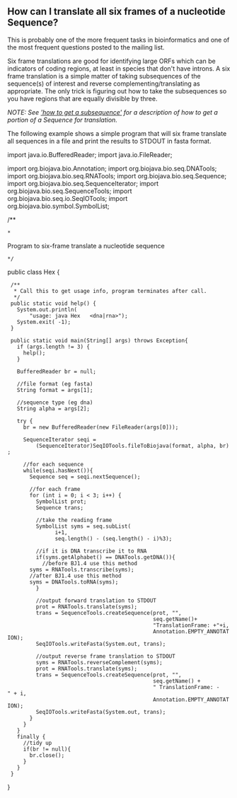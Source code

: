 == How can I translate all six frames of a nucleotide Sequence? ==

This is probably one of the more frequent tasks in bioinformatics and one of the most frequent questions posted to the mailing list.

Six frame translations are good for identifying large ORFs which can be indicators of coding regions, at least in species that don't have introns. A six frame translation is a simple matter of taking subsequences of the sequence(s) of interest and reverse complementing/translating as appropriate. The only trick is figuring out how to take the subsequences so you have regions that are equally divisible by three.

''NOTE: See [[Biojava:Cookbook:Sequence:SubSequence|'how to get a subsequence']]  for a description of how to get a portion of a Sequence for 
translation.''

The following example shows a simple program that will six frame translate all sequences in a file and print the results to STDOUT in fasta format.

<java>
import java.io.BufferedReader;
import java.io.FileReader;

import org.biojava.bio.Annotation;
import org.biojava.bio.seq.DNATools;
import org.biojava.bio.seq.RNATools;
import org.biojava.bio.seq.Sequence;
import org.biojava.bio.seq.SequenceIterator;
import org.biojava.bio.seq.SequenceTools;
import org.biojava.bio.seq.io.SeqIOTools;
import org.biojava.bio.symbol.SymbolList;

/**
 * <p>Program to six-frame translate a nucleotide sequence</p>
 */

public class Hex {
  /**
   * Call this to get usage info, program terminates after call.
   */
  public static void help() {
    System.out.println(
        "usage: java Hex <file> <format eg fasta> <dna|rna>");
    System.exit( -1);
  }

  public static void main(String[] args) throws Exception{
    if (args.length != 3) {
      help();
    }

    BufferedReader br = null;
    
    //file format (eg fasta)
    String format = args[1];
    
    //sequence type (eg dna)
    String alpha = args[2];

    try {
      br = new BufferedReader(new FileReader(args[0]));

      SequenceIterator seqi =
          (SequenceIterator)SeqIOTools.fileToBiojava(format, alpha, br);

      //for each sequence
      while(seqi.hasNext()){
        Sequence seq = seqi.nextSequence();

        //for each frame
        for (int i = 0; i < 3; i++) {
          SymbolList prot;
          Sequence trans;

          //take the reading frame
          SymbolList syms = seq.subList(
                i+1,
                seq.length() - (seq.length() - i)%3);


          //if it is DNA transcribe it to RNA
          if(syms.getAlphabet() == DNATools.getDNA()){
            //before BJ1.4 use this method
	    syms = RNATools.transcribe(syms);
	    //after BJ1.4 use this method
	    syms = DNATools.toRNA(syms);
          }

          //output forward translation to STDOUT
          prot = RNATools.translate(syms);
          trans = SequenceTools.createSequence(prot, "",
                                               seq.getName()+
                                               "TranslationFrame: +"+i,
                                               Annotation.EMPTY_ANNOTATION);
          SeqIOTools.writeFasta(System.out, trans);

          //output reverse frame translation to STDOUT
          syms = RNATools.reverseComplement(syms);
          prot = RNATools.translate(syms);
          trans = SequenceTools.createSequence(prot, "",
                                               seq.getName() +
                                               " TranslationFrame: -" + i,
                                               Annotation.EMPTY_ANNOTATION);
          SeqIOTools.writeFasta(System.out, trans);
        }
      }
    }
    finally {
      //tidy up
      if(br != null){
        br.close();
      }
    }
  }
}
</java>